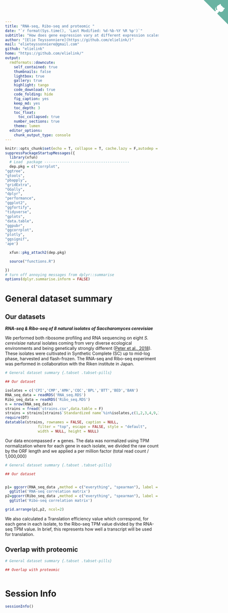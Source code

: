 ```yaml
---
title: "RNA-seq, Ribo-seq and proteomic "
date: "`r format(Sys.time(), 'Last Modified: %d-%b-%Y %R %p')`"
subtitle: "How does gene expression vary at different expression scales?"
author: "[Elie Teyssonniere](https://github.com/elielink/)"
mail: "elieteyssonniere@gmail.com"
github: "elielink"
home: "https://github.com/elielink/"
output:
  rmdformats::downcute:
    self_contained: true
    thumbnails: false
    lightbox: true
    gallery: true
    highlight: tango
    code_download: true
    code_folding: hide
    fig_caption: yes
    keep_md: yes
    toc_depth: 3
    toc_float:
      toc_collapsed: true
    number_sections: true
    theme: lumen
  editor_options: 
    chunk_output_type: console
---
```


<!-- Github Logo -->
<a href="https://github.com/elielink/" class="github-corner" aria-label="Visit my Github">
  <svg width="80" height="80" viewBox="0 0 250 250" style="fill:#69b3a2; color:#fff; position: absolute; top: 0; border: 0; right: 0;" aria-hidden="true">
    <path d="M0,0 L115,115 L130,115 L142,142 L250,250 L250,0 Z"></path>
    <path d="M128.3,109.0 C113.8,99.7 119.0,89.6 119.0,89.6 C122.0,82.7 120.5,78.6 120.5,78.6 C119.2,72.0 123.4,76.3 123.4,76.3 C127.3,80.9 125.5,87.3 125.5,87.3 C122.9,97.6 130.6,101.9 134.4,103.2" fill="currentColor" style="transform-origin: 130px 106px;" class="octo-arm"></path>
    <path d="M115.0,115.0 C114.9,115.1 118.7,116.5 119.8,115.4 L133.7,101.6 C136.9,99.2 139.9,98.4 142.2,98.6 C133.8,88.0 127.5,74.4 143.8,58.0 C148.5,53.4 154.0,51.2 159.7,51.0 C160.3,49.4 163.2,43.6 171.4,40.1 C171.4,40.1 176.1,42.5 178.8,56.2 C183.1,58.6 187.2,61.8 190.9,65.4 C194.5,69.0 197.7,73.2 200.1,77.6 C213.8,80.2 216.3,84.9 216.3,84.9 C212.7,93.1 206.9,96.0 205.4,96.6 C205.1,102.4 203.0,107.8 198.3,112.5 C181.9,128.9 168.3,122.5 157.7,114.1 C157.9,116.9 156.7,120.9 152.7,124.9 L141.0,136.5 C139.8,137.7 141.6,141.9 141.8,141.8 Z" fill="currentColor" class="octo-body"></path>
  </svg>
</a>

<style> 
.github-corner:hover .octo-arm{animation:octocat-wave 560ms ease-in-out}
@keyframes octocat-wave{0%,100%{transform:rotate(0)}20%,60%{transform:rotate(-25deg)}40%,80%{transform:rotate(10deg)}}
@media (max-width:500px){.github-corner:hover .octo-arm{animation:none}.github-corner .octo-arm{animation:octocat-wave 560ms ease-in-out}}
</style>

```r
knitr::opts_chunk$set(echo = T, collapse = T, cache.lazy = F,autodep = T)
suppressPackageStartupMessages({
  library(xfun)
  # Load  package ---------------------------------------
  dep.pkg = c("corrplot",
"ggtree",
"gtools",
"pbapply",
"gridExtra",
"GGally",
"dplyr",
"performance", 
"ggplot2",
"ggfortify",
"tidyverse",
"gplots",
"data.table",
"ggpubr",
"ggcorrplot",
"plotly",
"ggsignif",
'ape')

  xfun::pkg_attach2(dep.pkg)

  source("functions.R")

})
# turn off annoying messages from dplyr::summarise
options(dplyr.summarise.inform = FALSE)
``` 

# General dataset summary {.tabset .tabset-pills}


## Our datasets

**_RNA-seq & Ribo-seq of 8 natural isolates of Saccharomyces cerevisiae_**

We performed both ribosome profiling and RNA sequencing on eight _S. cerevisiae_ natural isolates coming from very diverse ecological environments and being genetically strongly different ([Peter et al., 2018](https://www.nature.com/articles/s41586-018-0030-5)). These isolates were cultivated in Synthetic Complete (SC) up to mid-log phase, harvested and flash-frozen. The RNA-seq and Ribo-seq experiment was performed in collaboration with the Riken institute in Japan.
```r
# General dataset summary {.tabset .tabset-pills}

## Our dataset

isolates = c('CPI','CMP','AMH','CQC','BPL','BTT','BED','BAN')
RNA_seq_data = readRDS('RNA_seq.RDS')
Ribo_seq_data = readRDS('Ribo_seq.RDS')
n = nrow(RNA_seq_data)
strains = fread('strains.csv',data.table = F)
strains = strains[strains$`Standardized name`%in%isolates,c(1,2,3,4,9,10,11,16)]
require(DT)
datatable(strains, rownames = FALSE, caption = NULL,
               filter = "top", escape = FALSE, style = "default",
               width = NULL, height = NULL)
```

Our data encompassed **`r n`** genes. The data was normalized using TPM normalization where for each gene in each isolate, we divided the raw count by the ORF length and we applied a per million factor (total read count / 1,000,000)


```r
# General dataset summary {.tabset .tabset-pills}

## Our dataset


p1= ggcorr(RNA_seq_data ,method = c("everything", "spearman"), label = T, label_round = 2, midpoint = 0.75, limits = c(0.6,1), size = 2)+
  ggtitle('RNA-seq correlation matrix')
p2=ggcorr(Ribo_seq_data ,method = c("everything", "spearman"), label = T, label_round = 2, midpoint = 0.75, limits = c(0.6,1), size = 2)+
  ggtitle('Ribo-seq correlation matrix')

grid.arrange(p1,p2, ncol=2)
```

We also calculated a Translation efficiency value which correspond, for each gene in each isolate, to the Ribo-seq TPM value divided by the RNA-seq TPM value. In brief, this represents how well a transcript will be used for translation.

## Overlap with proteomic

```r
# General dataset summary {.tabset .tabset-pills}

## Overlap with proteomic



```

# Session Info {-}

```r
sessionInfo()
```